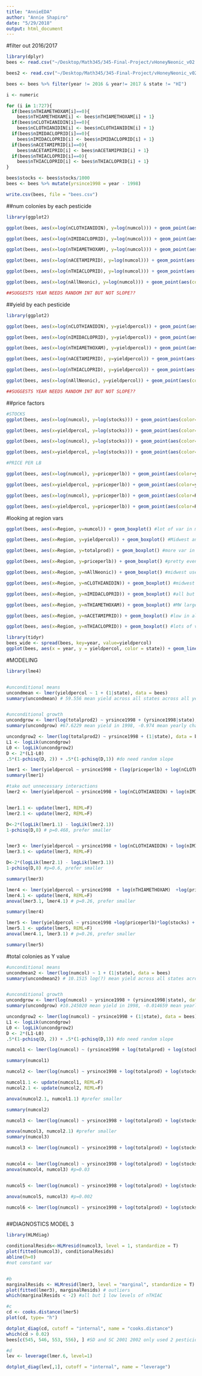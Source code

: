 ```yaml
---
title: "AnnieEDA"
author: "Annie Shapiro"
date: "5/29/2018"
output: html_document
---
```


#filter out 2016/2017
```r
library(dplyr)
bees <- read.csv("~/Desktop/Math345/345-Final-Project/vHoneyNeonic_v02.csv")

bees2 <- read.csv("~/Desktop/Math345/345-Final-Project/vHoneyNeonic_v02.csv")

bees <- bees %>% filter(year != 2016 & year!= 2017 & state != "HI")

```

```r
i <- numeric

for (i in 1:727){
  if(bees$nTHIAMETHOXAM[i]==0){
    bees$nTHIAMETHOXAM[i] <- bees$nTHIAMETHOXAM[i] + 1}
  if(bees$nCLOTHIANIDIN[i]==0){
    bees$nCLOTHIANIDIN[i] <- bees$nCLOTHIANIDIN[i] + 1}
  if(bees$nIMIDACLOPRID[i]==0){
    bees$nIMIDACLOPRID[i] <- bees$nIMIDACLOPRID[i] + 1}
  if(bees$nACETAMIPRID[i]==0){
    bees$nACETAMIPRID[i] <- bees$nACETAMIPRID[i] + 1}
  if(bees$nTHIACLOPRID[i]==0){
    bees$nTHIACLOPRID[i] <- bees$nTHIACLOPRID[i] + 1}
}

bees$stocks <- bees$stocks/1000
bees <- bees %>% mutate(yrsince1998 = year - 1998)

write.csv(bees, file = "bees.csv")

```

##num colonies by each pesticide
```r
library(ggplot2)

ggplot(bees, aes(x=log(nCLOTHIANIDIN), y=log(numcol))) + geom_point(aes(color=year)) #not sure what to make of this

ggplot(bees, aes(x=log(nIMIDACLOPRID), y=log(numcol))) + geom_point(aes(color=year)) #more defined neg cor, num of IMID increases by year

ggplot(bees, aes(x=log(nTHIAMETHOXAM), y=log(numcol))) + geom_point(aes(color=year)) #slight  neg cor, num of THIA increases by year

ggplot(bees, aes(x=log(nACETAMIPRID), y=log(numcol))) + geom_point(aes(color=year)) #slight neg cor, num of ACET increases by year, didn't really exist till later

ggplot(bees, aes(x=log(nTHIACLOPRID), y=log(numcol))) + geom_point(aes(color=year)) #VERY slight neg cor, some clumps 

ggplot(bees, aes(x=log(nAllNeonic), y=log(numcol))) + geom_point(aes(color=year)) #neg cor, striations by year 

##SUGGESTS YEAR NEEDS RANDOM INT BUT NOT SLOPE??

```

##yield by each pesticide
```r
library(ggplot2)

ggplot(bees, aes(x=log(nCLOTHIANIDIN), y=yieldpercol)) + geom_point(aes(color=year)) #neg cor

ggplot(bees, aes(x=log(nIMIDACLOPRID), y=yieldpercol)) + geom_point(aes(color=year)) #VERY slight cor 

ggplot(bees, aes(x=log(nTHIAMETHOXAM), y=yieldpercol)) + geom_point(aes(color=year)) #neg cor, clear striations by year

ggplot(bees, aes(x=log(nACETAMIPRID), y=yieldpercol)) + geom_point(aes(color=year)) #slight neg cor

ggplot(bees, aes(x=log(nTHIACLOPRID), y=yieldpercol)) + geom_point(aes(color=year)) #VERY slight neg cor, doesnt seem too frequently used

ggplot(bees, aes(x=log(nAllNeonic), y=yieldpercol)) + geom_point(aes(color=year)) #slight neg cor, striations by year 

##SUGGESTS YEAR NEEDS RANDOM INT BUT NOT SLOPE??

```

##price factors
```r
#STOCKS
ggplot(bees, aes(x=log(numcol), y=log(stocks))) + geom_point(aes(color=year)) #clear pos cor

ggplot(bees, aes(x=yieldpercol, y=log(stocks))) + geom_point(aes(color=year)) # pos cor, less clear

ggplot(bees, aes(x=log(numcol), y=log(stocks))) + geom_point(aes(color=Region)) #south and northeast have fewer cols, stocks less in south 

ggplot(bees, aes(x=yieldpercol, y=log(stocks))) + geom_point(aes(color=Region)) # stocks higher in W, lower in S

#PRICE PER LB

ggplot(bees, aes(x=log(numcol), y=priceperlb)) + geom_point(aes(color=year)) #strange shape, clear striations by year, expected relationship

ggplot(bees, aes(x=yieldpercol, y=priceperlb)) + geom_point(aes(color=year)) # VERY SLIGHT neg cor, clear striations

ggplot(bees, aes(x=log(numcol), y=priceperlb)) + geom_point(aes(color=Region)) #less clear trends, south has less cols? no strong relation between price and region seen here

ggplot(bees, aes(x=yieldpercol, y=priceperlb)) + geom_point(aes(color=Region)) # no clear trends
```

#looking at region vars
```r
ggplot(bees, aes(x=Region, y=numcol)) + geom_boxplot() #lot of var in midwest, fair amount in west, NE has low number of cols

ggplot(bees, aes(x=Region, y=yieldpercol)) + geom_boxplot() #Midwest and South have greater yield on avg

ggplot(bees, aes(x=Region, y=totalprod)) + geom_boxplot() #more var in midwest

ggplot(bees, aes(x=Region, y=priceperlb)) + geom_boxplot() #pretty even across region

ggplot(bees, aes(x=Region, y=nAllNeonic)) + geom_boxplot() #midwest uses more and has large var

ggplot(bees, aes(x=Region, y=nCLOTHIANIDIN)) + geom_boxplot() #midwest uses more and has large var

ggplot(bees, aes(x=Region, y=nIMIDACLOPRID)) + geom_boxplot() #all but NE pretty even, west has high var

ggplot(bees, aes(x=Region, y=nTHIAMETHOXAM)) + geom_boxplot() #MW large var, followed by S. very little in NE, W

ggplot(bees, aes(x=Region, y=nACETAMIPRID)) + geom_boxplot() #low in all states, lots of var in W

ggplot(bees, aes(x=Region, y=nTHIACLOPRID)) + geom_boxplot() #lots of var across all regions, esp. NE

```

```r
library(tidyr)
bees_wide <- spread(bees, key=year, value=yieldpercol)
ggplot(bees, aes(x = year, y = yieldpercol, color = state)) + geom_line() + theme(legend.position = "none") + stat_smooth(method = "loess", se = FALSE)
```

#MODELING
```r
library(lme4)


#unconditional means
uncondmean <- lmer(yieldpercol ~ 1 + (1|state), data = bees)
summary(uncondmean) # 59.556 mean yield across all states across all years, 146.2 within state dev between individual yields and the state mean across all years, 200 between state dev


#unconditional growth
uncondgrow <- lmer(log(totalprod2) ~ yrsince1998 + (yrsince1998|state), data = bees)
summary(uncondgrow) #67.6229 mean yield in 1998, -0.974 mean yearly change in yield, 98.9023 var within state, 0.6787 var between states in rates of change in yield during the observation period, 314.0613 var btw states in 1998 

uncondgrow2 <- lmer(log(totalprod2) ~ yrsince1998 + (1|state), data = bees)
L1 <- logLik(uncondgrow)
L0 <- logLik(uncondgrow2)
D <- 2*(L1-L0)
.5*(1-pchisq(D, 2)) + .5*(1-pchisq(D,1)) #do need random slope
```


```r
lmer1 <- lmer(yieldpercol ~ yrsince1998 + (log(priceperlb) + log(nCLOTHIANIDIN) + log(nIMIDACLOPRID) + log(nTHIAMETHOXAM) + log(nACETAMIPRID) + log(nTHIACLOPRID))*log(stocks) + log(priceperlb):log(nCLOTHIANIDIN) + log(priceperlb):log(nTHIAMETHOXAM) + log(priceperlb):log(nACETAMIPRID)+ log(priceperlb):log(nTHIACLOPRID)+ log(nIMIDACLOPRID):log(nCLOTHIANIDIN) + log(nTHIAMETHOXAM):log(nIMIDACLOPRID) + log(nTHIAMETHOXAM):log(nACETAMIPRID) + log(nTHIACLOPRID):log(nCLOTHIANIDIN)+ log(nTHIACLOPRID):log(nIMIDACLOPRID) + log(nTHIACLOPRID):log(nTHIAMETHOXAM) + log(nTHIACLOPRID):log(nACETAMIPRID)+ (yrsince1998|state), data=bees)
summary(lmer1)

#take out unnecessary interactions
lmer2 <- lmer(yieldpercol ~ yrsince1998 + log(nCLOTHIANIDIN) + log(nIMIDACLOPRID) + log(nACETAMIPRID) + log(nTHIAMETHOXAM) + (log(priceperlb) +log(nTHIACLOPRID))*log(stocks) + log(priceperlb)+  log(nIMIDACLOPRID):log(nCLOTHIANIDIN) + log(nTHIAMETHOXAM):log(nIMIDACLOPRID) + log(nTHIAMETHOXAM):log(nACETAMIPRID) + log(nTHIACLOPRID):log(nCLOTHIANIDIN)+ log(nTHIACLOPRID):log(nIMIDACLOPRID) + log(nTHIACLOPRID):log(nTHIAMETHOXAM) + log(nTHIACLOPRID):log(nACETAMIPRID)+ (yrsince1998|state), data=bees)


lmer1.1 <- update(lmer1, REML=F)
lmer2.1 <- update(lmer2, REML=F)

D<-2*(logLik(lmer1.1) - logLik(lmer2.1))
1-pchisq(D,8) # p=0.468, prefer smaller


lmer3 <- lmer(yieldpercol ~ yrsince1998 + log(nCLOTHIANIDIN) + log(nIMIDACLOPRID) + log(nACETAMIPRID) + log(nTHIAMETHOXAM) + log(nTHIACLOPRID) +log(priceperlb)*log(stocks) + log(priceperlb) + (yrsince1998|state), data=bees)
lmer3.1 <- update(lmer3, REML=F)

D<-2*(logLik(lmer2.1) - logLik(lmer3.1))
1-pchisq(D,8) #p=0.6, prefer smaller

summary(lmer3)

lmer4 <- lmer(yieldpercol ~ yrsince1998  + log(nTHIAMETHOXAM)  +log(priceperlb)*log(stocks) + log(priceperlb) + (yrsince1998|state), data=bees)
lmer4.1 <- update(lmer4, REML=F)
anova(lmer3.1, lmer4.1) # p=0.26, prefer smaller

summary(lmer4)

lmer5 <- lmer(yieldpercol ~ yrsince1998 +log(priceperlb)*log(stocks) + log(priceperlb) + (yrsince1998|state), data=bees)
lmer5.1 <- update(lmer5, REML=F)
anova(lmer4.1, lmer3.1) # p=0.26, prefer smaller

summary(lmer5)
```


#total colonies as Y value

```r
#unconditional means
uncondmean2 <- lmer(log(numcol) ~ 1 + (1|state), data = bees)
summary(uncondmean2) # 10.1515 log(?) mean yield across all states across all years, 0.04478 within state dev between individual yields and the state mean across all years, 1.61446 between state dev


#unconditional growth
uncondgrow <- lmer(log(numcol) ~ yrsince1998 + (yrsince1998|state), data = bees)
summary(uncondgrow) #10.245020 mean yield in 1998, -0.014659 mean yearly change in yield, 0.021531 var within state, 0.001189 var between states in rates of change in yield during the observation period, 1.473287 var btw states in 1998 

uncondgrow2 <- lmer(log(numcol) ~ yrsince1998 + (1|state), data = bees)
L1 <- logLik(uncondgrow)
L0 <- logLik(uncondgrow2)
D <- 2*(L1-L0)
.5*(1-pchisq(D, 2)) + .5*(1-pchisq(D,1)) #do need random slope
```


```r
numcol1 <- lmer(log(numcol) ~ (yrsince1998 + log(totalprod) + log(stocks)+ log(priceperlb) + log(nCLOTHIANIDIN) + log(nIMIDACLOPRID) + log(nTHIAMETHOXAM)+ log(nACETAMIPRID)+ log(nTHIACLOPRID))^2 +(yrsince1998|state), data=bees)

summary(numcol1)

numcol2 <- lmer(log(numcol) ~ yrsince1998 + log(totalprod) + log(stocks)+ log(priceperlb) + log(nCLOTHIANIDIN) + log(nIMIDACLOPRID) + log(nTHIAMETHOXAM) + log(nACETAMIPRID) + log(nTHIACLOPRID) + yrsince1998:log(totalprod) + yrsince1998:log(stocks) + yrsince1998:log(priceperlb) + yrsince1998:log(nACETAMIPRID) + yrsince1998:log(nTHIACLOPRID) + log(totalprod):log(stocks) + log(totalprod):log(priceperlb) + log(totalprod):log(nCLOTHIANIDIN) + log(totalprod):log(nTHIAMETHOXAM) + log(totalprod):log(nACETAMIPRID) + log(totalprod):log(nTHIACLOPRID) + log(stocks):log(priceperlb) + log(stocks):log(nCLOTHIANIDIN) + log(stocks):log(nTHIAMETHOXAM) + log(stocks):log(nACETAMIPRID) + log(stocks):log(nTHIACLOPRID) + log(priceperlb):log(nACETAMIPRID) + log(priceperlb):log(nTHIACLOPRID) + (yrsince1998|state), data=bees)

numcol1.1 <- update(numcol1, REML=F)
numcol2.1 <- update(numcol2, REML=F)

anova(numcol2.1, numcol1.1) #prefer smaller

summary(numcol2)

numcol3 <- lmer(log(numcol) ~ yrsince1998 + log(totalprod) + log(stocks)+ log(priceperlb) + log(nCLOTHIANIDIN) + log(nTHIAMETHOXAM) + log(nACETAMIPRID) + log(nTHIACLOPRID) + yrsince1998:log(totalprod) + yrsince1998:log(stocks) + yrsince1998:log(priceperlb) + yrsince1998:log(nACETAMIPRID) + yrsince1998:log(nTHIACLOPRID) + log(totalprod):log(stocks) + log(totalprod):log(priceperlb) + log(totalprod):log(nCLOTHIANIDIN) + log(totalprod):log(nTHIAMETHOXAM) + log(totalprod):log(nACETAMIPRID) + log(totalprod):log(nTHIACLOPRID) + log(stocks):log(priceperlb) + log(stocks):log(nCLOTHIANIDIN) + log(stocks):log(nTHIAMETHOXAM) + log(stocks):log(nACETAMIPRID) + log(stocks):log(nTHIACLOPRID) + log(priceperlb):log(nACETAMIPRID) + log(priceperlb):log(nTHIACLOPRID) + (yrsince1998|state), data=bees, REML = F)

anova(numcol3, numcol2.1) #prefer smaller
summary(numcol3)

numcol3 <- lmer(log(numcol) ~ yrsince1998 + log(totalprod) + log(stocks)+ log(priceperlb) + log(nCLOTHIANIDIN) + log(nTHIAMETHOXAM) + log(nACETAMIPRID) + log(nTHIACLOPRID) + yrsince1998:log(totalprod) + yrsince1998:log(stocks) + yrsince1998:log(priceperlb) + yrsince1998:log(nACETAMIPRID) + yrsince1998:log(nTHIACLOPRID) + log(totalprod):log(stocks) + log(totalprod):log(priceperlb) + log(totalprod):log(nCLOTHIANIDIN) + log(totalprod):log(nTHIAMETHOXAM) + log(totalprod):log(nACETAMIPRID) + log(totalprod):log(nTHIACLOPRID) + log(stocks):log(priceperlb) + log(stocks):log(nCLOTHIANIDIN) + log(stocks):log(nTHIAMETHOXAM) + log(stocks):log(nACETAMIPRID) + log(stocks):log(nTHIACLOPRID) + log(priceperlb):log(nACETAMIPRID) + log(priceperlb):log(nTHIACLOPRID) + (yrsince1998|state), data=bees, REML = F)


numcol4 <- lmer(log(numcol) ~ yrsince1998 + log(totalprod) + log(stocks)+ log(priceperlb) + log(nCLOTHIANIDIN)  + log(nACETAMIPRID) + log(nTHIACLOPRID) + yrsince1998:log(totalprod) + yrsince1998:log(stocks) + yrsince1998:log(priceperlb) + yrsince1998:log(nACETAMIPRID) + yrsince1998:log(nTHIACLOPRID) + log(totalprod):log(stocks) + log(totalprod):log(priceperlb) + log(totalprod):log(nCLOTHIANIDIN) + log(totalprod):log(nACETAMIPRID) + log(totalprod):log(nTHIACLOPRID) + log(stocks):log(priceperlb) + log(stocks):log(nCLOTHIANIDIN) + log(stocks):log(nACETAMIPRID) + log(stocks):log(nTHIACLOPRID) + log(priceperlb):log(nACETAMIPRID) + log(priceperlb):log(nTHIACLOPRID) + (yrsince1998|state), data=bees, REML = F)
anova(numcol4, numcol3) #p=0.03


numcol5 <- lmer(log(numcol) ~ yrsince1998 + log(totalprod) + log(stocks)+ log(priceperlb) + log(nCLOTHIANIDIN)  + log(nACETAMIPRID) + log(nTHIACLOPRID) +  yrsince1998:log(priceperlb) + yrsince1998:log(nACETAMIPRID) + yrsince1998:log(nTHIACLOPRID) + log(totalprod):log(stocks) + log(totalprod):log(priceperlb) + log(totalprod):log(nCLOTHIANIDIN) + log(totalprod):log(nACETAMIPRID) + log(totalprod):log(nTHIACLOPRID) + log(stocks):log(priceperlb) + log(stocks):log(nCLOTHIANIDIN) + log(stocks):log(nACETAMIPRID) + log(stocks):log(nTHIACLOPRID) + log(priceperlb):log(nACETAMIPRID) + log(priceperlb):log(nTHIACLOPRID) + (yrsince1998|state), data=bees, REML = F)

anova(numcol5, numcol3) #p=0.002

numcol6 <- lmer(log(numcol) ~ yrsince1998 + log(totalprod) + log(stocks)+ log(priceperlb) + log(nCLOTHIANIDIN)  + log(nACETAMIPRID) + log(nTHIACLOPRID) +  yrsince1998:log(priceperlb) + yrsince1998:log(nACETAMIPRID) + yrsince1998:log(nTHIACLOPRID) + log(totalprod):log(stocks) + log(totalprod):log(priceperlb) + log(totalprod):log(nCLOTHIANIDIN) + log(totalprod):log(nACETAMIPRID) + log(totalprod):log(nTHIACLOPRID) + log(stocks):log(priceperlb) + log(stocks):log(nCLOTHIANIDIN) + log(stocks):log(nACETAMIPRID) + log(stocks):log(nTHIACLOPRID) + log(priceperlb):log(nACETAMIPRID) + log(priceperlb):log(nTHIACLOPRID) + (yrsince1998|state), data=bees, REML = F)



```

##DIAGNOSTICS MODEL 3
```r
library(HLMdiag)

conditionalResids<-HLMresid(numcol3, level = 1, standardize = T)
plot(fitted(numcol3), conditionalResids)
abline(h=0)
#not constant var


#b
marginalResids <- HLMresid(lmer3, level = "marginal", standardize = T)
plot(fitted(lmer3), marginalResids) # outliers
which(marginalResids < -2) #all but 1 low levels of nTHIAC

#c
cd <- cooks.distance(lmer5)
plot(cd, type= "h")

dotplot_diag(cd, cutoff = "internal", name = "cooks.distance")
which(cd > 0.02)
bees[c(545, 546, 553, 556), ] #SD and SC 2001 2002 only used 2 pesticides

#d
lev <- leverage(lmer.6, level=1)

dotplot_diag(lev[,1], cutoff = "internal", name = "leverage")


```